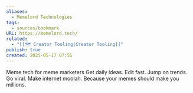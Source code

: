 ```yaml
---
aliases:
  - Memelord Technologies
tags:
  - sources/bookmark
URL: https://memelord.tech/
related:
  - "[[🗺️ Creator Tooling|Creator Tooling]]"
publish: true
created: 2025-05-17 07:55
---
```


Meme tech for meme marketers
Get daily ideas. Edit fast. Jump on trends. Go viral. Make internet moolah. Because your memes should make you millions.